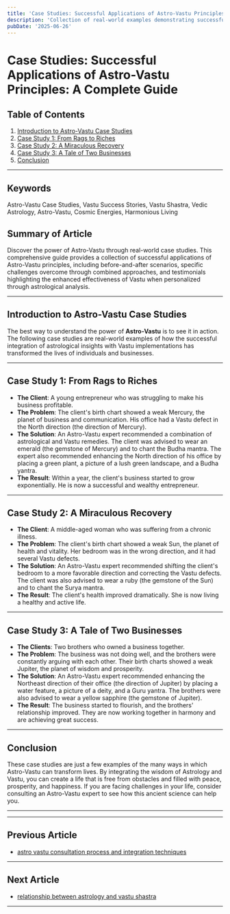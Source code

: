```yaml
---
title: 'Case Studies: Successful Applications of Astro-Vastu Principles: A Complete Guide'
description: 'Collection of real-world examples demonstrating successful integration of astrological insights with Vastu implementations, including before-and-after scenarios, specific challenges overcome through combined approaches, and testimonials highlighting the enhanced effectiveness of Vastu when personalized through astrological analysis.'
pubDate: '2025-06-26'
---
```


# Case Studies: Successful Applications of Astro-Vastu Principles: A Complete Guide

## Table of Contents
1. [Introduction to Astro-Vastu Case Studies](#introduction-to-astro-vastu-case-studies)
2. [Case Study 1: From Rags to Riches](#case-study-1-from-rags-to-riches)
3. [Case Study 2: A Miraculous Recovery](#case-study-2-a-miraculous-recovery)
4. [Case Study 3: A Tale of Two Businesses](#case-study-3-a-tale-of-two-businesses)
5. [Conclusion](#conclusion)

---

## Keywords
Astro-Vastu Case Studies, Vastu Success Stories, Vastu Shastra, Vedic Astrology, Astro-Vastu, Cosmic Energies, Harmonious Living

## Summary of Article
Discover the power of Astro-Vastu through real-world case studies. This comprehensive guide provides a collection of successful applications of Astro-Vastu principles, including before-and-after scenarios, specific challenges overcome through combined approaches, and testimonials highlighting the enhanced effectiveness of Vastu when personalized through astrological analysis.

---

## Introduction to Astro-Vastu Case Studies

The best way to understand the power of **Astro-Vastu** is to see it in action. The following case studies are real-world examples of how the successful integration of astrological insights with Vastu implementations has transformed the lives of individuals and businesses.

---

## Case Study 1: From Rags to Riches

- **The Client**: A young entrepreneur who was struggling to make his business profitable.
- **The Problem**: The client's birth chart showed a weak Mercury, the planet of business and communication. His office had a Vastu defect in the North direction (the direction of Mercury).
- **The Solution**: An Astro-Vastu expert recommended a combination of astrological and Vastu remedies. The client was advised to wear an emerald (the gemstone of Mercury) and to chant the Budha mantra. The expert also recommended enhancing the North direction of his office by placing a green plant, a picture of a lush green landscape, and a Budha yantra.
- **The Result**: Within a year, the client's business started to grow exponentially. He is now a successful and wealthy entrepreneur.

---

## Case Study 2: A Miraculous Recovery

- **The Client**: A middle-aged woman who was suffering from a chronic illness.
- **The Problem**: The client's birth chart showed a weak Sun, the planet of health and vitality. Her bedroom was in the wrong direction, and it had several Vastu defects.
- **The Solution**: An Astro-Vastu expert recommended shifting the client's bedroom to a more favorable direction and correcting the Vastu defects. The client was also advised to wear a ruby (the gemstone of the Sun) and to chant the Surya mantra.
- **The Result**: The client's health improved dramatically. She is now living a healthy and active life.

---

## Case Study 3: A Tale of Two Businesses

- **The Clients**: Two brothers who owned a business together.
- **The Problem**: The business was not doing well, and the brothers were constantly arguing with each other. Their birth charts showed a weak Jupiter, the planet of wisdom and prosperity.
- **The Solution**: An Astro-Vastu expert recommended enhancing the Northeast direction of their office (the direction of Jupiter) by placing a water feature, a picture of a deity, and a Guru yantra. The brothers were also advised to wear a yellow sapphire (the gemstone of Jupiter).
- **The Result**: The business started to flourish, and the brothers' relationship improved. They are now working together in harmony and are achieving great success.

---

## Conclusion

These case studies are just a few examples of the many ways in which Astro-Vastu can transform lives. By integrating the wisdom of Astrology and Vastu, you can create a life that is free from obstacles and filled with peace, prosperity, and happiness. If you are facing challenges in your life, consider consulting an Astro-Vastu expert to see how this ancient science can help you.

---
---

## Previous Article
- [astro vastu consultation process and integration techniques](200819_astro_vastu_consultation_process_and_integration_techniques.mdx)

---

## Next Article
- [relationship between astrology and vastu shastra](200801_relationship_between_astrology_and_vastu_shastra.mdx)

---
